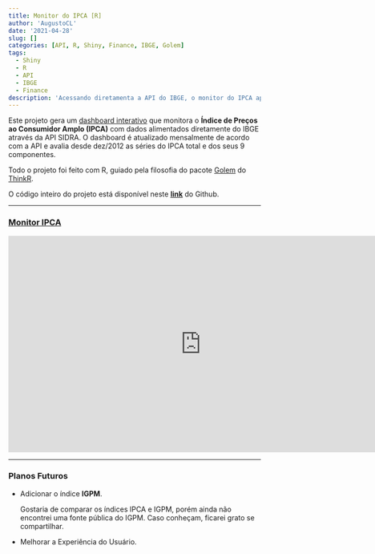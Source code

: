 ```yaml
---
title: Monitor do IPCA [R]
author: 'AugustoCL'
date: '2021-04-28'
slug: []
categories: [API, R, Shiny, Finance, IBGE, Golem]
tags:
  - Shiny
  - R
  - API
  - IBGE
  - Finance
description: 'Acessando diretamenta a API do IBGE, o monitor do IPCA apresenta uma análise interativa dos grupos de produtos que compõem o IPCA que é atualizada automaticamente'
---
```


Este projeto gera um <u>[dashboard interativo](https://augustoleal.shinyapps.io/Monitor_IPCA/)</u> que monitora o **Índice de Preços ao Consumidor Amplo (IPCA)** com dados alimentados diretamente do IBGE através da API SIDRA. O dashboard é atualizado mensalmente de acordo com a API e avalia desde dez/2012 as séries do IPCA total e dos seus 9 componentes.

Todo o projeto foi feito com R, guiado pela filosofia do pacote [Golem](https://thinkr-open.github.io/golem/index.html) do [ThinkR](https://github.com/ThinkR-open).

O código inteiro do projeto está disponível neste [<u>**link**</u>](https://github.com/AugustoCL/monitor.ipca)  do Github.

---

### [Monitor IPCA](https://augustoleal.shinyapps.io/Monitor_IPCA/)
<iframe width="768" height="432" src="https://www.youtube.com/embed/7VvSfpDQG_o" frameborder="0" allow="accelerometer; autoplay; clipboard-write; encrypted-media; gyroscope; picture-in-picture" allowfullscreen></iframe>

---

### Planos Futuros
- Adicionar o índice **IGPM**.
 
    Gostaria de comparar os índices IPCA e IGPM, porém ainda não encontrei uma fonte pública do IGPM. Caso conheçam, ficarei grato se compartilhar.
- Melhorar a Experiência do Usuário.

